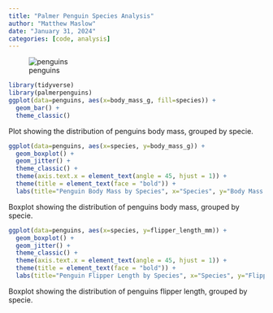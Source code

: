 ```yaml
---
title: "Palmer Penguin Species Analysis"
author: "Matthew Maslow"
date: "January 31, 2024"
categories: [code, analysis]
---
```


![penguins](penguin.jpg)

```r
library(tidyverse)
library(palmerpenguins)
ggplot(data=penguins, aes(x=body_mass_g, fill=species)) +
  geom_bar() +
  theme_classic()
```


Plot showing the distribution of penguins body mass, grouped by specie.


```r
ggplot(data=penguins, aes(x=species, y=body_mass_g)) +
  geom_boxplot() +
  geom_jitter() +
  theme_classic() +
  theme(axis.text.x = element_text(angle = 45, hjust = 1)) +
  theme(title = element_text(face = "bold")) +
  labs(title="Penguin Body Mass by Species", x="Species", y="Body Mass (g)")
```

Boxplot showing the distribution of penguins body mass, grouped by specie.


```r
ggplot(data=penguins, aes(x=species, y=flipper_length_mm)) +
  geom_boxplot() +
  geom_jitter() +
  theme_classic() +
  theme(axis.text.x = element_text(angle = 45, hjust = 1)) +
  theme(title = element_text(face = "bold")) +
  labs(title="Penguin Flipper Length by Species", x="Species", y="Flipper Length (mm)")
```

Boxplot showing the distribution of penguins flipper length, grouped by specie.



